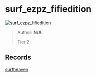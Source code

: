 
# surf_ezpz_fifiedition

![surf_ezpz_fifiedition](https://raw.githubusercontent.com/Sayt123/SurfMapPics/Maps-and-bonuses/csgo/surf_ezpz_fifiedition.jpg)

> Author: **N/A**
>
> Tier 2

## Records

[surfheaven](https://surfheaven.eu/map/surf_ezpz_fifiedition)
